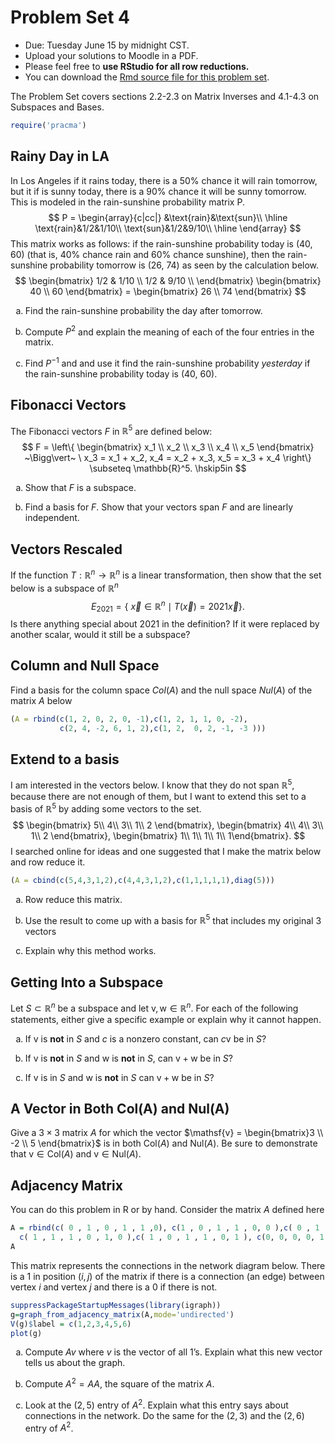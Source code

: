 
# Problem Set 4

* Due: Tuesday June 15 by midnight CST. 
* Upload your solutions to Moodle in a PDF. 
* Please feel free to **use RStudio for all row reductions.**
* You can download the [Rmd source file  for this problem set](https://github.com/Tom-Halverson/math236_mod5/blob/main/PS4-problem-set-4.Rmd).



The Problem Set covers sections 2.2-2.3 on Matrix Inverses and 4.1-4.3 on Subspaces and Bases.

```r
require('pracma')
```


## Rainy Day in LA

In Los Angeles if it rains today, there is a 50% chance it will rain tomorrow, but it if is sunny today, there is a 90% chance it will be sunny tomorrow. This is modeled in the rain-sunshine probability matrix P. 
$$
P = 
\begin{array}{c|cc|}
&\text{rain}&\text{sun}\\
\hline
\text{rain}&1/2&1/10\\
\text{sun}&1/2&9/10\\
\hline
\end{array}
$$
This matrix works as follows: if the rain-sunshine probability today is (40, 60) (that is, 40% chance rain and 60% chance sunshine), then the rain-sunshine probability tomorrow is (26, 74) as seen by the calculation below.
$$
\begin{bmatrix}
1/2 & 1/10 \\
1/2 & 9/10 \\
\end{bmatrix} \begin{bmatrix} 40 \\ 60 \end{bmatrix} = \begin{bmatrix} 26 \\ 74 \end{bmatrix}
$$

a. Find the rain-sunshine probability the day after tomorrow.

b. Compute $P^2$ and explain the meaning of each of the four entries in the matrix.

c. Find $P^{-1}$ and   and use it find the rain-sunshine probability *yesterday* if the rain-sunshine probability today is (40, 60).

## Fibonacci Vectors

The Fibonacci vectors $F$ in $\mathbb{R}^5$ are defined below:
$$
F  = \left\{ \begin{bmatrix} x_1 \\ x_2 \\ x_3 \\ x_4 \\ x_5 \end{bmatrix} ~\Bigg\vert~ \ x_3 = x_1 + x_2, x_4 = x_2 + x_3, x_5 = x_3 + x_4 \right\} \subseteq \mathbb{R}^5.   \hskip5in
$$

(a) Show that $F$ is a subspace.

(b) Find a basis for $F$. Show that your vectors span $F$ and are linearly independent.


## Vectors Rescaled

If the function $T: \mathbb{R}^n \to \mathbb{R}^n$ is a linear transformation, then show that the set below is a subspace of $\mathbb{R}^n$
$$
E_{2021} = \{\ \vec{x} \in \mathbb{R}^n \mid T(\vec{x}) = 2021 \vec{x} \}.
$$
Is there anything special about 2021 in the definition? If it were replaced by another scalar, would it still be a subspace?


## Column and Null Space

Find a basis for the column space $Col(A)$ and the null space $Nul(A)$ of the matrix $A$ below
```r
(A = rbind(c(1, 2, 0, 2, 0, -1),c(1, 2, 1, 1, 0, -2),
           c(2, 4, -2, 6, 1, 2),c(1, 2,  0, 2, -1, -3 )))
```

## Extend to a basis

I am  interested in the vectors below. I know that they do not span $\mathbb{R}^5$, because there are not enough of them, but I want to extend this set to a basis of $\mathbb{R}^5$ by adding some vectors to the set. 
$$
\begin{bmatrix} 5\\ 4\\ 3\\ 1\\ 2 \end{bmatrix},
\begin{bmatrix} 4\\ 4\\ 3\\ 1\\ 2 \end{bmatrix}, 
\begin{bmatrix} 1\\ 1\\ 1\\ 1\\ 1\end{bmatrix}. 
$$
I searched online for ideas and one suggested that I make the matrix below and row reduce it.
```r
(A = cbind(c(5,4,3,1,2),c(4,4,3,1,2),c(1,1,1,1,1),diag(5)))
```

a. Row reduce this matrix.

b. Use the result to come up with a basis for $\mathbb{R}^5$ that includes my original 3 vectors

c. Explain why this method works.


## Getting Into a Subspace

Let $S \subset \mathbb{R}^n$ be a subspace and let $\mathsf{v}, \mathsf{w} \in \mathbb{R}^n$. For  each of the following statements, either give  a specific example  or explain why it cannot happen.


a. If $\mathsf{v}$ is **not** in  $S$ and $c$ is a  nonzero constant, can $c\mathsf{v}$ be  in $S$?  


b. If $\mathsf{v}$ is **not** in $S$ and $\mathsf{w}$ is **not** in $S$, can  $\mathsf{v} + \mathsf{w}$ be in $S$? 


c. If $\mathsf{v}$ is in $S$ and $\mathsf{w}$ is **not** in $S$ can $\mathsf{v} + \mathsf{w}$ be in $S$?




## A Vector in Both Col(A) and Nul(A)

Give a $3 \times 3$ matrix $A$ for which the vector $\mathsf{v} = \begin{bmatrix}3 \\ -2 \\ 5   \end{bmatrix}$ is in both $\mathrm{Col}(A)$ and $\mathrm{Nul}(A)$. Be sure to demonstrate that $\mathsf{v} \in \mathrm{Col}(A)$ and $\mathsf{v} \in \mathrm{Nul}(A)$.


## Adjacency Matrix

You can do this problem in R or by hand. Consider the matrix $A$ defined here
```r
A = rbind(c( 0 , 1 , 0 , 1 , 1 ,0), c(1 , 0 , 1 , 1 , 0, 0 ),c( 0 , 1 , 0 , 1 , 1, 0 ),
  c( 1 , 1 , 1 , 0 , 1, 0 ),c( 1 , 0 , 1 , 1 , 0, 1 ), c(0, 0, 0, 0, 1, 0))
A
```

This matrix represents the connections in the network diagram below. There is a 1 in position $(i,j)$ of the matrix if there is a connection (an edge) between vertex $i$ and vertex $j$ and there is a 0 if there is not.

```r
suppressPackageStartupMessages(library(igraph))
g=graph_from_adjacency_matrix(A,mode='undirected')
V(g)$label = c(1,2,3,4,5,6)
plot(g)
```

a. Compute $A v$ where $v$ is the vector of all 1's. Explain what this new vector tells us about the graph.

b. Compute $A^2 = A A$, the square of the matrix $A$.

c. Look at the $(2,5)$ entry of $A^2$. Explain what this entry says about connections in the network. Do the same for the $(2,3)$ and the $(2,6)$ entry of $A^2$.


